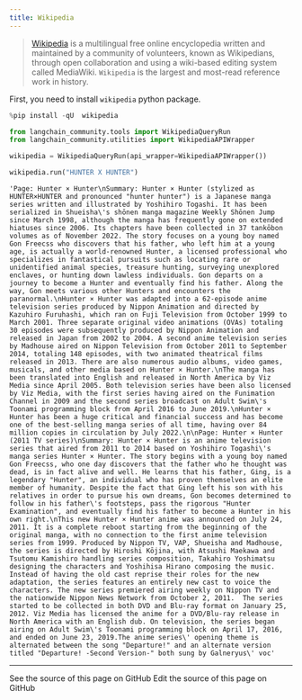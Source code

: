 ```yaml
---
title: Wikipedia
---
```


>[Wikipedia](https://wikipedia.org/) is a multilingual free online encyclopedia written and maintained by a community of volunteers, known as Wikipedians, through open collaboration and using a wiki-based editing system called MediaWiki. `Wikipedia` is the largest and most-read reference work in history.

First, you need to install `wikipedia` python package.

```python
%pip install -qU  wikipedia
```

```python
from langchain_community.tools import WikipediaQueryRun
from langchain_community.utilities import WikipediaAPIWrapper
```

```python
wikipedia = WikipediaQueryRun(api_wrapper=WikipediaAPIWrapper())
```

```python
wikipedia.run("HUNTER X HUNTER")
```

```output
'Page: Hunter × Hunter\nSummary: Hunter × Hunter (stylized as HUNTER×HUNTER and pronounced "hunter hunter") is a Japanese manga series written and illustrated by Yoshihiro Togashi. It has been serialized in Shueisha\'s shōnen manga magazine Weekly Shōnen Jump since March 1998, although the manga has frequently gone on extended hiatuses since 2006. Its chapters have been collected in 37 tankōbon volumes as of November 2022. The story focuses on a young boy named Gon Freecss who discovers that his father, who left him at a young age, is actually a world-renowned Hunter, a licensed professional who specializes in fantastical pursuits such as locating rare or unidentified animal species, treasure hunting, surveying unexplored enclaves, or hunting down lawless individuals. Gon departs on a journey to become a Hunter and eventually find his father. Along the way, Gon meets various other Hunters and encounters the paranormal.\nHunter × Hunter was adapted into a 62-episode anime television series produced by Nippon Animation and directed by Kazuhiro Furuhashi, which ran on Fuji Television from October 1999 to March 2001. Three separate original video animations (OVAs) totaling 30 episodes were subsequently produced by Nippon Animation and released in Japan from 2002 to 2004. A second anime television series by Madhouse aired on Nippon Television from October 2011 to September 2014, totaling 148 episodes, with two animated theatrical films released in 2013. There are also numerous audio albums, video games, musicals, and other media based on Hunter × Hunter.\nThe manga has been translated into English and released in North America by Viz Media since April 2005. Both television series have been also licensed by Viz Media, with the first series having aired on the Funimation Channel in 2009 and the second series broadcast on Adult Swim\'s Toonami programming block from April 2016 to June 2019.\nHunter × Hunter has been a huge critical and financial success and has become one of the best-selling manga series of all time, having over 84 million copies in circulation by July 2022.\n\nPage: Hunter × Hunter (2011 TV series)\nSummary: Hunter × Hunter is an anime television series that aired from 2011 to 2014 based on Yoshihiro Togashi\'s manga series Hunter × Hunter. The story begins with a young boy named Gon Freecss, who one day discovers that the father who he thought was dead, is in fact alive and well. He learns that his father, Ging, is a legendary "Hunter", an individual who has proven themselves an elite member of humanity. Despite the fact that Ging left his son with his relatives in order to pursue his own dreams, Gon becomes determined to follow in his father\'s footsteps, pass the rigorous "Hunter Examination", and eventually find his father to become a Hunter in his own right.\nThis new Hunter × Hunter anime was announced on July 24, 2011. It is a complete reboot starting from the beginning of the original manga, with no connection to the first anime television series from 1999. Produced by Nippon TV, VAP, Shueisha and Madhouse, the series is directed by Hiroshi Kōjina, with Atsushi Maekawa and Tsutomu Kamishiro handling series composition, Takahiro Yoshimatsu designing the characters and Yoshihisa Hirano composing the music. Instead of having the old cast reprise their roles for the new adaptation, the series features an entirely new cast to voice the characters. The new series premiered airing weekly on Nippon TV and the nationwide Nippon News Network from October 2, 2011.  The series started to be collected in both DVD and Blu-ray format on January 25, 2012. Viz Media has licensed the anime for a DVD/Blu-ray release in North America with an English dub. On television, the series began airing on Adult Swim\'s Toonami programming block on April 17, 2016, and ended on June 23, 2019.The anime series\' opening theme is alternated between the song "Departure!" and an alternate version titled "Departure! -Second Version-" both sung by Galneryus\' voc'
```

---

<CardGroup cols={2}>
  <Card title="View Source" icon="eye" href="https://github.com/langchain-ai/docs/blob/main/src/oss/python/integrations/tools/wikipedia.mdx">
    See the source of this page on GitHub
  </Card>
  <Card title="Edit Source" icon="pen-to-square" href="https://github.com/langchain-ai/docs/edit/main/src/oss/python/integrations/tools/wikipedia.mdx">
    Edit the source of this page on GitHub
  </Card>
</CardGroup>
